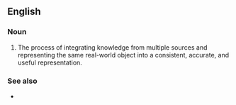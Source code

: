 ==English==
{{wikipedia}}

===Noun===
{{en-noun|~}}

# The process of integrating knowledge from multiple sources and representing the same real-world object into a consistent, accurate, and useful representation.

===See also===
* {{l|en|mashup}}